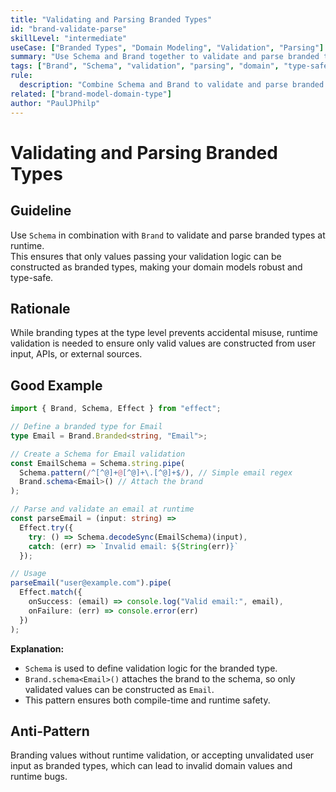 ```yaml
---
title: "Validating and Parsing Branded Types"
id: "brand-validate-parse"
skillLevel: "intermediate"
useCase: ["Branded Types", "Domain Modeling", "Validation", "Parsing"]
summary: "Use Schema and Brand together to validate and parse branded types at runtime, ensuring only valid values are constructed."
tags: ["Brand", "Schema", "validation", "parsing", "domain", "type-safety", "effect"]
rule:
  description: "Combine Schema and Brand to validate and parse branded types, guaranteeing only valid domain values are created at runtime."
related: ["brand-model-domain-type"]
author: "PaulJPhilp"
---
```


# Validating and Parsing Branded Types

## Guideline

Use `Schema` in combination with `Brand` to validate and parse branded types at runtime.  
This ensures that only values passing your validation logic can be constructed as branded types, making your domain models robust and type-safe.

## Rationale

While branding types at the type level prevents accidental misuse, runtime validation is needed to ensure only valid values are constructed from user input, APIs, or external sources.

## Good Example

```typescript
import { Brand, Schema, Effect } from "effect";

// Define a branded type for Email
type Email = Brand.Branded<string, "Email">;

// Create a Schema for Email validation
const EmailSchema = Schema.string.pipe(
  Schema.pattern(/^[^@]+@[^@]+\.[^@]+$/), // Simple email regex
  Brand.schema<Email>() // Attach the brand
);

// Parse and validate an email at runtime
const parseEmail = (input: string) =>
  Effect.try({
    try: () => Schema.decodeSync(EmailSchema)(input),
    catch: (err) => `Invalid email: ${String(err)}`
  });

// Usage
parseEmail("user@example.com").pipe(
  Effect.match({
    onSuccess: (email) => console.log("Valid email:", email),
    onFailure: (err) => console.error(err)
  })
);
```

**Explanation:**  
- `Schema` is used to define validation logic for the branded type.
- `Brand.schema<Email>()` attaches the brand to the schema, so only validated values can be constructed as `Email`.
- This pattern ensures both compile-time and runtime safety.

## Anti-Pattern

Branding values without runtime validation, or accepting unvalidated user input as branded types, which can lead to invalid domain values and runtime bugs.